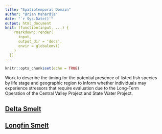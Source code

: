 ```yaml
---
title: "Spatiotemporal Domain"
author: "Brian Mahardja"
date: "`r Sys.Date()`"
output: html_document
knit: (function(input, ...) {
    rmarkdown::render(
      input,
      output_dir = 'docs',
      envir = globalenv()
    )
  })
---
```


```r
knitr::opts_chunk$set(echo = TRUE)
```

Work to describe the timing for the potential presence of listed fish species by life stage and geographic region to inform whether individuals may experience stressors that require evaluation due to the Long-Term Operation of the Central Valley Project and State Water Project.

## [Delta Smelt](DeltaSmelt_EDSM_region.html)
## [Longfin Smelt](LongfinSmelt.html)


